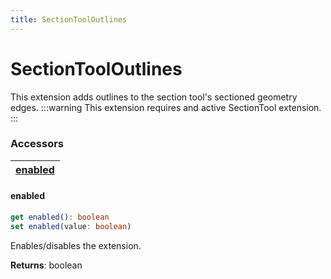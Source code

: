 ```yaml
---
title: SectionToolOutlines
---
```




# SectionToolOutlines

This extension adds outlines to the section tool's sectioned geometry edges. 
:::warning
This extension requires and active SectionTool extension.
:::

### <h3>Accessors</h3>

| [enabled](/viewer/section-tool-outlines-api.md#enabled) 
| ----------------------------------------------------- | 

#### <b>enabled</b>

```typescript
get enabled(): boolean
set enabled(value: boolean)
```

Enables/disables the extension.

**Returns**: boolean